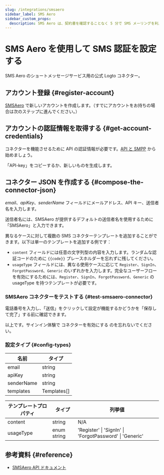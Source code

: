 ```yaml
---
slug: /integrations/smsaero
sidebar_label: SMS Aero
sidebar_custom_props:
  description: SMS Aero は、契約書を確認することなく 5 分で SMS メーリングを利用できるサービスを提供しています。開発者には、便利な API とアクセス可能なクラス、24x7 のチャットサポートが提供されています。
---
```



# SMS Aero を使用して SMS 認証を設定する

SMS Aero のショートメッセージサービス用の公式 Logto コネクター。

<GuideTip />

## アカウント登録 \{#register-account}

[SMSAero](https://smsaero.ru/) で新しいアカウントを作成します。（すでにアカウントをお持ちの場合は次のステップに進んでください。）

## アカウントの認証情報を取得する \{#get-account-credentials}

コネクターを機能させるために API の認証情報が必要です。[API と SMPP](https://smsaero.ru/cabinet/settings/apikey/) から始めましょう。

「API-key」をコピーするか、新しいものを生成します。

## コネクター JSON を作成する \{#compose-the-connector-json}

_email_、_apiKey_、_senderName_ フィールドにメールアドレス、API キー、送信者名を入力します。

送信者名には、SMSAero が提供するデフォルトの送信者名を使用するために「SMSAero」と入力できます。

異なるケースに対して複数の SMS コネクターテンプレートを追加することができます。以下は単一のテンプレートを追加する例です：

- `content` フィールドには任意の文字列型の内容を入力します。ランダムな認証コードのために `{{code}}` プレースホルダーを忘れずに残してください。
- `usageType` フィールドには、異なる使用ケースに応じて `Register`、`SignIn`、`ForgotPassword`、`Generic` のいずれかを入力します。完全なユーザーフローを有効にするためには、`Register`、`SignIn`、`ForgotPassword`、`Generic` の usageType を持つテンプレートが必要です。

### SMSAero コネクターをテストする \{#test-smsaero-connector}

電話番号を入力し、「送信」をクリックして設定が機能するかどうかを「保存して完了」する前に確認できます。

以上です。サインイン体験で <MainSiteUrl href="/connectors/sms-connectors/#enable-phone-number-sign-up-or-sign-in">コネクターを有効にする</MainSiteUrl> のを忘れないでください。

### 設定タイプ \{#config-types}

| 名前       | タイプ      |
| ---------- | ----------- |
| email      | string      |
| apiKey     | string      |
| senderName | string      |
| templates  | Templates[] |

| テンプレートプロパティ | タイプ      | 列挙値                                                  |
| ---------------------- | ----------- | ------------------------------------------------------- |
| content                | string      | N/A                                                     |
| usageType              | enum string | 'Register' \| 'SignIn' \| 'ForgotPassword' \| 'Generic' |

## 参考資料 \{#reference}

- [SMSAero API ドキュメント](https://smsaero.ru/integration/documentation/api/)
